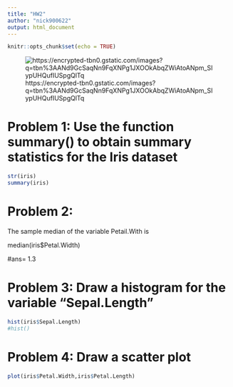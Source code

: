 ---
title: "HW2"
author: "nick900622"
output: html_document
---

```{r setup, include=FALSE}
knitr::opts_chunk$set(echo = TRUE)
```
![https://encrypted-tbn0.gstatic.com/images?q=tbn%3AANd9GcSaqNn9FqXNPg1JXOOkAbqZWiAtoANpm_SIypUHQufIUSpgQlTq](https://encrypted-tbn0.gstatic.com/images?q=tbn%3AANd9GcSaqNn9FqXNPg1JXOOkAbqZWiAtoANpm_SIypUHQufIUSpgQlTq)

# Problem 1: Use the function summary() to obtain summary statistics for the Iris dataset 

```{r}
str(iris)
summary(iris)
```

# Problem 2:

The sample median of the variable Petail.With is  

median(iris$Petal.Width)

#ans= 1.3



# Problem 3: Draw a histogram for the variable "Sepal.Length"

```{r}
hist(iris$Sepal.Length)
#hist()
```

# Problem 4: Draw a scatter plot 
```{r}
plot(iris$Petal.Width,iris$Petal.Length)
```
